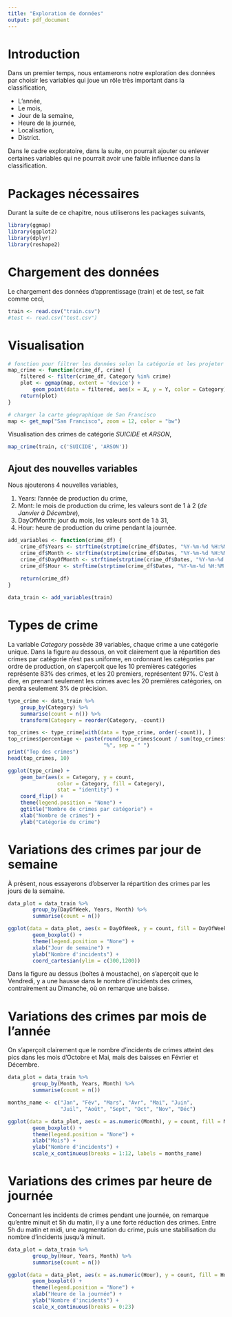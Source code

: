 ```yaml
---
title: "Exploration de données"
output: pdf_document
---
```


# Introduction
Dans un premier temps, nous entamerons notre exploration des données par choisir les variables qui joue un rôle très important dans la classification,

- L'année,
- Le mois,
- Jour de la semaine,
- Heure de la journée,
- Localisation,
- District.

Dans le cadre exploratoire, dans la suite, on pourrait ajouter ou enlever certaines variables qui ne pourrait avoir une faible influence dans la classification.

# Packages nécessaires
Durant la suite de ce chapitre, nous utiliserons les packages suivants,

```r
library(ggmap)
library(ggplot2)
library(dplyr)
library(reshape2)
```

# Chargement des données
Le chargement des données d'apprentissage (train) et de test, se fait comme ceci,
```r
train <- read.csv("train.csv")
#test <- read.csv("test.csv")
```

# Visualisation
```r
# fonction pour filtrer les données selon la catégorie et les projeter sur la map
map_crime <- function(crime_df, crime) {
    filtered <- filter(crime_df, Category %in% crime)
    plot <- ggmap(map, extent = 'device') + 
        geom_point(data = filtered, aes(x = X, y = Y, color = Category), alpha = 0.6)
    return(plot)
}

# charger la carte géographique de San Francisco
map <- get_map("San Francisco", zoom = 12, color = "bw")
```

Visualisation des crimes de catégorie *SUICIDE* et *ARSON*,
```r
map_crime(train, c('SUICIDE', 'ARSON'))
```

## Ajout des nouvelles variables
Nous ajouterons 4 nouvelles variables,

1. Years: l'année de production du crime,
2. Mont: le mois de production du crime, les valeurs sont de 1 à 2 (*de Janvier à Décembre*),
3. DayOfMonth: jour du mois, les valeurs sont de 1 à 31,
4. Hour: heure de production du crime pendant la journée.

```r
add_variables <- function(crime_df) {
    crime_df$Years <- strftime(strptime(crime_df$Dates, "%Y-%m-%d %H:%M:%S"), "%Y")
    crime_df$Month <- strftime(strptime(crime_df$Dates, "%Y-%m-%d %H:%M:%S"), "%m")
    crime_df$DayOfMonth <- strftime(strptime(crime_df$Dates, "%Y-%m-%d %H:%M:%S"), "%d")
    crime_df$Hour <- strftime(strptime(crime_df$Dates, "%Y-%m-%d %H:%M:%S"), "%H")
    
    return(crime_df)
}

data_train <- add_variables(train)
```

# Types de crime
La variable *Category* possède 39 variables, chaque crime a une catégorie unique. Dans la figure au dessous, on voit clairement que la répartition des crimes par catégorie n'est pas uniforme, en ordonnant les catégories par ordre de production, on s'aperçoit que les 10 premières catégories représente 83% des crimes, et les 20 premiers, représentent 97%. C'est à dire, en prenant seulement les crimes avec les 20 premières catégories, on perdra seulement 3% de précision.

```r
type_crime <- data_train %>%
    group_by(Category) %>%
    summarise(count = n()) %>%
    transform(Category = reorder(Category, -count))

top_crimes <- type_crime[with(data = type_crime, order(-count)), ]
top_crimes$percentage <- paste(round(top_crimes$count / sum(top_crimes$count) * 100, 2), 
                               "%", sep = " ")
print("Top des crimes")
head(top_crimes, 10)

ggplot(type_crime) + 
    geom_bar(aes(x = Category, y = count, 
                color = Category, fill = Category),
                stat = "identity") +
    coord_flip() +
    theme(legend.position = "None") +
    ggtitle("Nombre de crimes par catégorie") +
    xlab("Nombre de crimes") +
    ylab("Catégorie du crime")

```

# Variations des crimes par jour de semaine
À présent, nous essayerons d'observer la répartition des crimes par les jours de la semaine.

```r
data_plot = data_train %>%
        group_by(DayOfWeek, Years, Month) %>%
        summarise(count = n())

ggplot(data = data_plot, aes(x = DayOfWeek, y = count, fill = DayOfWeek)) +
        geom_boxplot() + 
        theme(legend.position = "None") +
        xlab("Jour de semaine") + 
        ylab("Nombre d'incidents") + 
        coord_cartesian(ylim = c(300,1200))
```

Dans la figure au dessus (boîtes à moustache), on s'aperçoit que le Vendredi, y a une hausse dans le nombre d'incidents des crimes, contrairement au Dimanche, où on remarque une baisse.

# Variations des crimes par mois de l'année
On s'aperçoit clairement que le nombre d'incidents de crimes atteint des pics dans les mois d'Octobre et Mai, mais des baisses en Février et Décembre.

```r
data_plot = data_train %>%
        group_by(Month, Years, Month) %>%
        summarise(count = n())

months_name <- c("Jan", "Fév", "Mars", "Avr", "Mai", "Juin", 
                 "Juil", "Août", "Sept", "Oct", "Nov", "Déc")

ggplot(data = data_plot, aes(x = as.numeric(Month), y = count, fill = Month)) +
        geom_boxplot() + 
        theme(legend.position = "None") +
        xlab("Mois") + 
        ylab("Nombre d'incidents") +
        scale_x_continuous(breaks = 1:12, labels = months_name)
```

# Variations des crimes par heure de journée
Concernant les incidents de crimes pendant une journée, on remarque qu'entre minuit et 5h du matin, il y a une forte réduction des crimes. Entre 5h du matin et midi, une augmentation du crime, puis une stabilisation du nombre d'incidents jusqu'à minuit.
```r
data_plot = data_train %>%
        group_by(Hour, Years, Month) %>%
        summarise(count = n())

ggplot(data = data_plot, aes(x = as.numeric(Hour), y = count, fill = Hour)) +
        geom_boxplot() + 
        theme(legend.position = "None") +
        xlab("Heure de la journée") + 
        ylab("Nombre d'incidents") +
        scale_x_continuous(breaks = 0:23)
```